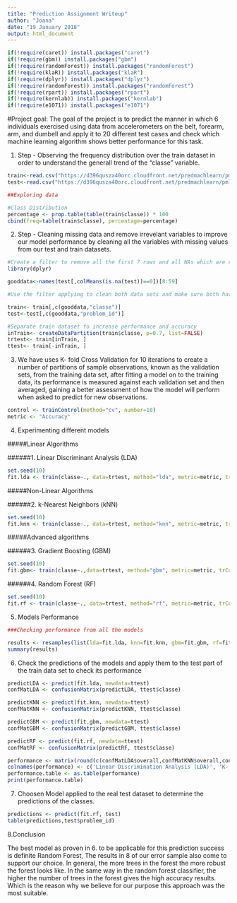 ---
title: "Prediction Assignment Writeup"
author: "Joana"
date: "19 January 2018"
output: html_document
---
```{r,warning=FALSE, echo=FALSE, message=FALSE}
if(!require(caret)) install.packages("caret")
if(!require(gbm)) install.packages("gbm")
if(!require(randomForest)) install.packages("randomForest")
if(!require(klaR)) install.packages("klaR")
if(!require(dplyr)) install.packages("dplyr")
if(!require(randomForest)) install.packages("randomForest")
if(!require(rpart)) install.packages("rpart")
if(!require(kernlab)) install.packages("kernlab")
if(!require(e1071)) install.packages("e1071")
```

#Project goal: The goal of the project is to predict the manner in which 6 individuals exercised using data from accelerometers on the belt, forearm, arm, and dumbell and apply it to 20 different test cases and check which machine learning algorithm shows better performance for this task.

1. Step - Observing the frequency distribution over the train dataset in order to understand the generall trend of the "classe" variable.
```{r Explore Data, message=FALSE, warning=FALSE, eval=TRUE, echo=FALSE}
train<-read.csv("https://d396qusza40orc.cloudfront.net/predmachlearn/pml-training.csv", header = TRUE,na.strings=c("NA","#DIV/0!",""))
test<-read.csv("https://d396qusza40orc.cloudfront.net/predmachlearn/pml-testing.csv",header = TRUE,na.strings=c("NA","#DIV/0!",""))

##Exploring data

#Class Distribution
percentage <- prop.table(table(train$classe)) * 100
cbind(freq=table(train$classe), percentage=percentage)
```
2. Step - Cleaning missing data and remove irrevelant variables to improve our model performance by cleaning all the variables with missing values from our test and train datasets. 
```{r, warning=FALSE, eval=TRUE, echo=FALSE}

#Create a filter to remove all the first 7 rows and all NAs which are related to the time series.
library(dplyr)

gooddata<-names(test[,colMeans(is.na(test))==0])[8:59]

#Use the filter applying to clean both data sets and make sure both have same variables for analysis.

train<- train[,c(gooddata,"classe")]
test<-test[,c(gooddata,"problem_id")]

#Separate train dataset to increase performance and accuracy
inTrain<- createDataPartition(train$classe, p=0.7, list=FALSE)
trtest<- train[inTrain, ]
ttest<- train[-inTrain, ]

```
3. We have uses K- fold Cross Validation for 10 iterations to create a number of partitions of sample observations, known as the validation sets, from the training data set, after fitting a model on to the training data, its performance is measured against each validation set and then averaged, gaining a better assessment of how the model will perform when asked to predict for new observations.
```{r, Cross Validation, eval=TRUE}
control <- trainControl(method="cv", number=10)
metric <- "Accuracy"
```

4. Experimenting different models

#####Linear Algorithms

######1. Linear Discriminant Analysis (LDA)
```{r,echo=TRUE,message=FALSE}
set.seed(10)
fit.lda <- train(classe~., data=trtest, method="lda", metric=metric, trControl=control)
```
#####Non-Linear Algorithms

######2. k-Nearest Neighbors (kNN)
```{r,echo=TRUE,message=FALSE}
set.seed(10)
fit.knn <- train(classe~., data=trtest, method="knn", metric=metric, trControl=control)
```
#####Advanced algorithms

######3. Gradient Boosting (GBM)
```{r,echo=FALSE,message=FALSE,results="hide"}
set.seed(10)
fit.gbm<- train(classe~.,data=trtest, method="gbm", metric=metric, trControl=control)
```
######4. Random Forest (RF)
```{r, echo=TRUE,message=FALSE}
set.seed(10)
fit.rf <- train(classe~., data=trtest, method="rf", metric=metric, trControl=control)
```

5. Models Performance
```{r Different models, message=FALSE, warning=FALSE, results="markup"}
###Checking performance from all the models

results <- resamples(list(lda=fit.lda, knn=fit.knn, gbm=fit.gbm, rf=fit.rf))
summary(results)

```

6. Check the predictions of the models and apply them to the test part of the train data set to check its performance
```{r warning=FALSE,message=FALSE, echo=TRUE, tidy=TRUE}

predictLDA <- predict(fit.lda, newdata=ttest)
confMatLDA <- confusionMatrix(predictLDA, ttest$classe)

predictKNN <- predict(fit.knn, newdata=ttest)
confMatKNN <- confusionMatrix(predictKNN, ttest$classe)

predictGBM <- predict(fit.gbm, newdata=ttest)
confMatGBM <- confusionMatrix(predictGBM, ttest$classe)

predictRF <- predict(fit.rf, newdata=ttest)
confMatRF <- confusionMatrix(predictRF, ttest$classe)

performance <- matrix(round(c(confMatLDA$overall,confMatKNN$overall,confMatGBM$overall,confMatRF$overall),3), ncol=4)
colnames(performance) <- c('Linear Discrimination Analysis (LDA)', 'K- Nearest Neighbors (KNN)','Gradient Boosting (GBM)','Random Forest (RF)')
performance.table <- as.table(performance)
print(performance.table)

```

7. Choosen Model applied to the real test dataset to determine the predictions of the classes. 
```{r, echo=TRUE}
predictions <- predict(fit.rf, test)
table(predictions,test$problem_id)
```

8.Conclusion

The best model as proven in 6. to be applicable for this prediction success is definite Random Forest, The results in 8 of our error sample also come to support our choice.
In general, the more trees in the forest the more robust the forest looks like. In the same way in the random forest classifier, the higher the number of trees in the forest gives the high accuracy results. Which is the reason why we believe for our purpose this approach was the most suitable. 
